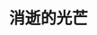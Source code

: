 ---
title: '消逝的光芒'
coverImage: 'https://shared.akamai.steamstatic.com/store_item_assets/steam/apps/239140/header.jpg'
publishDate: '2015-01-26'
tags: ['僵尸', '生存恐怖']
screenshots: [
  "https://shared.akamai.steamstatic.com/store_item_assets/steam/apps/239140/ss_a3771358b8eb4ea4c8f99c5850711f55b87804de.jpg",
  "https://shared.akamai.steamstatic.com/store_item_assets/steam/apps/239140/ss_1f0dc94f46fa1a953827188188887f6a12911ec2.jpg"
]
video: "https://video.akamai.steamstatic.com/store_trailers/257022021/movie480_vp9.webm"
downloads:
  - source: "Byruthub"
    sourceIcon: "https://t0.gstatic.cn/faviconV2?client=SOCIAL&type=FAVICON&fallback_opts=TYPE,SIZE,URL&url=https://byruthub.org&size=20"
    links:
      - type: "磁力链接"
        url: "https://byruthub.org/index.php?do=download&id=132014"
  - source: "Fitgirl-Repacks"
    sourceIcon: "https://t0.gstatic.cn/faviconV2?client=SOCIAL&type=FAVICON&fallback_opts=TYPE,SIZE,URL&url=https://fitgirl-repacks.site&size=20"
    links:
      - type: "磁力链接"
        url: "magnet:?xt=urn:btih:D9869CFAC4CB3C8F84CEB982F35F4A3E30122DAA&dn=dying+light+ultimate+edition+v1+6+0+all+dlcs+true+multi9+fitgirl+repack+selective+download+8+8+9+5+gb&tr=udp%3A%2F%2F9.rarbg.me%3A2710%2Fannounce&tr=udp%3A%2F%2Fopen.demonii.com%3A1337"
  - source: "Switch520"
    sourceIcon: "https://t0.gstatic.cn/faviconV2?client=SOCIAL&type=FAVICON&fallback_opts=TYPE,SIZE,URL&url=https://www.gamer520.com&size=20"
    links:
      - type: "百度网盘"
        url: "https://pan.baidu.com/s/1l1BgyE4zrdiDM1NTtA7Syg"
        password: "7632"
  - source: "小叽资源"
    sourceIcon: "https://t0.gstatic.cn/faviconV2?client=SOCIAL&type=FAVICON&fallback_opts=TYPE,SIZE,URL&url=https://steamzg.com&size=20"
    links:
      - type: "百度网盘"
        url: "https://pan.baidu.com/s/146_RnoPULHAoH5aJ0qhbOg?pwd=6666"
      - type: "123云盘"
        url: "https://www.123pan.com/s/xXo9-l6L5v.html"
        password: "urss"
      - type: "阿里云盘"
        url: "https://www.alipan.com/s/FftRVnKpmYQ"
  - source: "小妖怪分享"
    sourceIcon: "https://t0.gstatic.cn/faviconV2?client=SOCIAL&type=FAVICON&fallback_opts=TYPE,SIZE,URL&url=https://www.xyg688.com&size=20"
    links:
      - type: "百度网盘"
        url: "https://pan.baidu.com/s/1SXAaZ__JP-cv-7ou6hwzzA?pwd=gpv7"
      - type: "Pixeldrain"
        url: "https://pixeldrain.com/u/G7XrmX71"
      - type: "磁力链接"
        url: "magnet:?xt=urn:btih:0f7b56ab4e5a10eb554c9bd59e96c3473fea28fe&dn=Dying_Light_1.49.8_69352_win_gog&tr=udptracker.openbittorrent.com80announce&tr=httptracker.dler.org6969announce&tr=udpopentracker.i2p.rocks6969announce&tr=udpopen.tracker.cl1337announce&tr=udpopen.demonii.com1337announce&tr=udptracker.openbittorrent.com6969announce&tr=httptracker.openbittorrent.com80announce&tr=udpopen.stealth.si80announce&tr=udpexodus.desync.com6969announce&tr=udptracker.torrent.eu.org451announce&tr=udpexplodie.org6969announce&tr=udptracker1.bt.moack.co.kr80announce&tr=udptracker.tiny-vps.com6969announce&tr=udptracker-udp.gbitt.info80announce&tr=httpstracker.gbitt.info443announce"
  - source: "KOYSO"
    sourceIcon: "https://t0.gstatic.cn/faviconV2?client=SOCIAL&type=FAVICON&fallback_opts=TYPE,SIZE,URL&url=https://koyso.com&size=20"
    links:
      - type: "下载链接"
        url: "https://koyso.com/download/812"
---